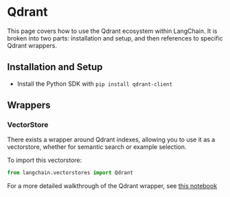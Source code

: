 # Qdrant

This page covers how to use the Qdrant ecosystem within LangChain.
It is broken into two parts: installation and setup, and then references to specific Qdrant wrappers.

## Installation and Setup
- Install the Python SDK with `pip install qdrant-client`
## Wrappers

### VectorStore

There exists a wrapper around Qdrant indexes, allowing you to use it as a vectorstore,
whether for semantic search or example selection.

To import this vectorstore:
```python
from langchain.vectorstores import Qdrant
```

For a more detailed walkthrough of the Qdrant wrapper, see [this notebook](/docs/modules/indexes/vectorstores/examples/qdrant.ipynb)
